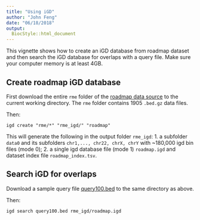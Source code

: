 ```yaml
---
title: "Using iGD"
author: "John Feng"
date: "06/18/2018"
output:
  BiocStyle::html_document
---
```


This vignette shows how to create an iGD database from roadmap dataset and then search the iGD database for overlaps with a query file. Make sure your computer memory is at least 4GB.

## Create roadmap iGD database

First download the entire `rme` folder of the [roadmap data source](http://big.databio.org/igd/data) to the current working directory. The `rme` folder contains 1905 `.bed.gz` data files.

Then:  
```
igd create "rme/*" "rme_igd/" "roadmap"
```

This will generate the following in the output folder `rme_igd`:
1. a subfolder `data0` and its subfolders `chr1,..., chr22, chrX, chrY` with ~180,000 igd bin files (mode 0); 
2. a single igd database file (mode 1) `roadmap.igd` and dataset index file `roadmap_index.tsv`.


## Search iGD for overlaps

Download a sample query file [query100.bed](http://big.databio.org/igd/data) to the same directory as above.
 
Then:
```
igd search query100.bed rme_igd/roadmap.igd
```

